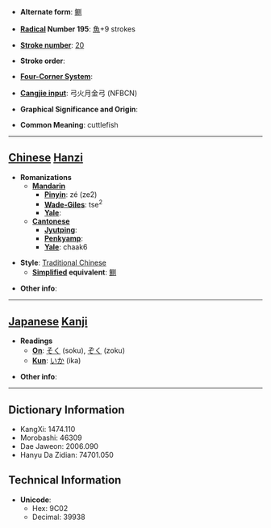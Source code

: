 * '''Alternate form''': [[鲗]]

* '''[[Wiktionary:Chinese radical index| Radical]] Number 195''': [[Wiktionary:Chinese radical index 魚|魚]]+9 strokes

* '''[[Wiktionary:Chinese total strokes index|Stroke number]]''': [[Wiktionary:Chinese total strokes index 20|20]]

* '''Stroke order''': 

* '''[[Wiktionary:Chinese four corner index|Four-Corner System]]''': 

* '''[[Wiktionary:Chinese Cangjie index|Cangjie input]]''': 弓火月金弓 (NFBCN)

* '''Graphical Significance and Origin''': 

* '''Common Meaning''': cuttlefish

----

== [[Chinese]] [[Hanzi]] ==

* '''Romanizations'''
** '''[[Mandarin]]'''
*** '''[[Pinyin]]''': zé (ze2)
*** '''[[Wade-Giles]]''': tse<sup>2</sup>
*** '''[[Yale]]''': 
** '''[[Cantonese]]'''
*** '''[[Jyutping]]''':
*** '''[[Penkyamp]]''': 
*** '''[[Yale]]''': chaak6

* '''Style''': [[Traditional Chinese]] 
** '''[[Simplified Chinese|Simplified]] equivalent''': [[鲗]]

* '''Other info''': 

----

== [[Japanese]] [[Kanji]] ==

* '''Readings'''
** '''[[On]]''': [[そく]] (soku), [[ぞく]] (zoku)
** '''[[Kun]]''': [[いか]] (ika)

* '''Other info''':  

----

== Dictionary Information ==

* KangXi: 1474.110
* Morobashi: 46309
* Dae Jaweon: 2006.090
* Hanyu Da Zidian: 74701.050

== Technical Information ==

* '''Unicode''':
** Hex: 9C02
** Decimal: 39938